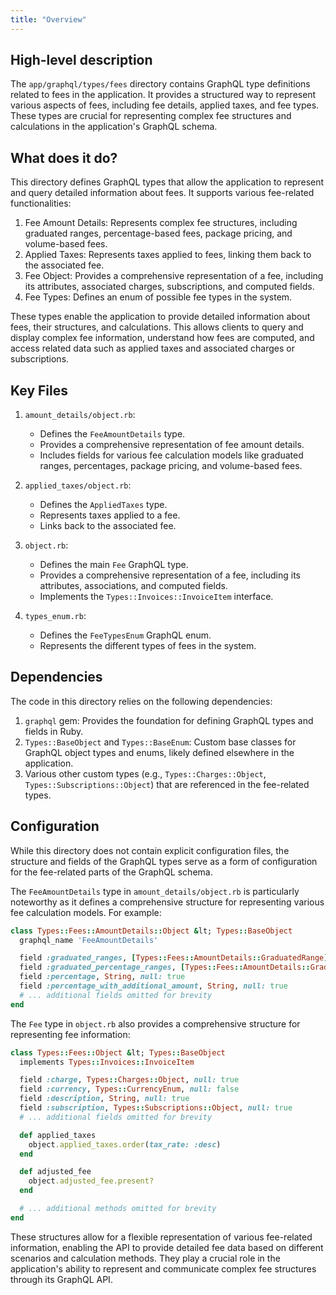 ```yaml
---
title: "Overview"
---
```


## High-level description
The `app/graphql/types/fees` directory contains GraphQL type definitions related to fees in the application. It provides a structured way to represent various aspects of fees, including fee details, applied taxes, and fee types. These types are crucial for representing complex fee structures and calculations in the application's GraphQL schema.

## What does it do?
This directory defines GraphQL types that allow the application to represent and query detailed information about fees. It supports various fee-related functionalities:

1. Fee Amount Details: Represents complex fee structures, including graduated ranges, percentage-based fees, package pricing, and volume-based fees.
2. Applied Taxes: Represents taxes applied to fees, linking them back to the associated fee.
3. Fee Object: Provides a comprehensive representation of a fee, including its attributes, associated charges, subscriptions, and computed fields.
4. Fee Types: Defines an enum of possible fee types in the system.

These types enable the application to provide detailed information about fees, their structures, and calculations. This allows clients to query and display complex fee information, understand how fees are computed, and access related data such as applied taxes and associated charges or subscriptions.

## Key Files
1. `amount_details/object.rb`:
   - Defines the `FeeAmountDetails` type.
   - Provides a comprehensive representation of fee amount details.
   - Includes fields for various fee calculation models like graduated ranges, percentages, package pricing, and volume-based fees.

2. `applied_taxes/object.rb`:
   - Defines the `AppliedTaxes` type.
   - Represents taxes applied to a fee.
   - Links back to the associated fee.

3. `object.rb`:
   - Defines the main `Fee` GraphQL type.
   - Provides a comprehensive representation of a fee, including its attributes, associations, and computed fields.
   - Implements the `Types::Invoices::InvoiceItem` interface.

4. `types_enum.rb`:
   - Defines the `FeeTypesEnum` GraphQL enum.
   - Represents the different types of fees in the system.

## Dependencies
The code in this directory relies on the following dependencies:

1. `graphql` gem: Provides the foundation for defining GraphQL types and fields in Ruby.
2. `Types::BaseObject` and `Types::BaseEnum`: Custom base classes for GraphQL object types and enums, likely defined elsewhere in the application.
3. Various other custom types (e.g., `Types::Charges::Object`, `Types::Subscriptions::Object`) that are referenced in the fee-related types.

## Configuration
While this directory does not contain explicit configuration files, the structure and fields of the GraphQL types serve as a form of configuration for the fee-related parts of the GraphQL schema. 

The `FeeAmountDetails` type in `amount_details/object.rb` is particularly noteworthy as it defines a comprehensive structure for representing various fee calculation models. For example:

```ruby
class Types::Fees::AmountDetails::Object &lt; Types::BaseObject
  graphql_name 'FeeAmountDetails'

  field :graduated_ranges, [Types::Fees::AmountDetails::GraduatedRange], null: true
  field :graduated_percentage_ranges, [Types::Fees::AmountDetails::GraduatedPercentageRange], null: true
  field :percentage, String, null: true
  field :percentage_with_additional_amount, String, null: true
  # ... additional fields omitted for brevity
end
```

The `Fee` type in `object.rb` also provides a comprehensive structure for representing fee information:

```ruby
class Types::Fees::Object &lt; Types::BaseObject
  implements Types::Invoices::InvoiceItem

  field :charge, Types::Charges::Object, null: true
  field :currency, Types::CurrencyEnum, null: false
  field :description, String, null: true
  field :subscription, Types::Subscriptions::Object, null: true
  # ... additional fields omitted for brevity

  def applied_taxes
    object.applied_taxes.order(tax_rate: :desc)
  end

  def adjusted_fee
    object.adjusted_fee.present?
  end

  # ... additional methods omitted for brevity
end
```

These structures allow for a flexible representation of various fee-related information, enabling the API to provide detailed fee data based on different scenarios and calculation methods. They play a crucial role in the application's ability to represent and communicate complex fee structures through its GraphQL API.